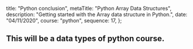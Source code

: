 
  title: "Python conclusion",
  metaTitle: "Python Array Data Structures",
  description: "Getting started with the Array data structure in Python.",
  date: "04/11/2020",
  course: "python",
  sequence: 17,
};


## This will be a data types of python course.
